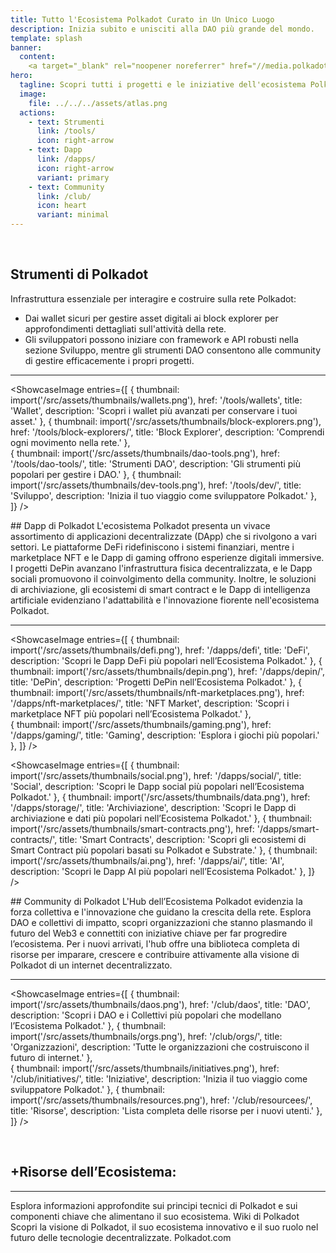 ```yaml
---
title: Tutto l'Ecosistema Polkadot Curato in Un Unico Luogo
description: Inizia subito e unisciti alla DAO più grande del mondo.
template: splash
banner:
  content: 
    <a target="_blank" rel="noopener noreferrer" href="//media.polkadotecosystem.com/events/sub0/">Evidenze del Reset Sub0</a>
hero:
  tagline: Scopri tutti i progetti e le iniziative dell'ecosistema Polkadot in modo organizzato e intuitivo.
  image:
    file: ../../../assets/atlas.png
  actions:
    - text: Strumenti
      link: /tools/
      icon: right-arrow
    - text: Dapp
      link: /dapps/
      icon: right-arrow
      variant: primary
    - text: Community
      link: /club/
      icon: heart
      variant: minimal
---
```



&nbsp;
&nbsp;

<Tabs>
  <TabItem label="Strumenti">
  
## Strumenti di Polkadot
Infrastruttura essenziale per interagire e costruire sulla rete Polkadot:  
- Dai wallet sicuri per gestire asset digitali ai block explorer per approfondimenti dettagliati sull'attività della rete.  
- Gli sviluppatori possono iniziare con framework e API robusti nella sezione Sviluppo, mentre gli strumenti DAO consentono alle community di gestire efficacemente i propri progetti.

----------------
<ShowcaseImage
  entries={[
        {
      thumbnail: import('/src/assets/thumbnails/wallets.png'),
      href: '/tools/wallets',
      title: 'Wallet',
      description: 'Scopri i wallet più avanzati per conservare i tuoi asset.'
    },
                     {
      thumbnail: import('/src/assets/thumbnails/block-explorers.png'),
      href: '/tools/block-explorers/',
      title: 'Block Explorer',
      description: 'Comprendi ogni movimento nella rete.'
      },  
          {
      thumbnail: import('/src/assets/thumbnails/dao-tools.png'),
      href: '/tools/dao-tools/',
      title: 'Strumenti DAO',
      description: 'Gli strumenti più popolari per gestire i DAO.'
      },
    {
      thumbnail: import('/src/assets/thumbnails/dev-tools.png'),
      href: '/tools/dev/',
      title: 'Sviluppo',
      description: 'Inizia il tuo viaggio come sviluppatore Polkadot.'
      },
  ]}
/>  
  </TabItem>

  <TabItem label="Dapp">
  ## Dapp di Polkadot
L'ecosistema Polkadot presenta un vivace assortimento di applicazioni decentralizzate (DApp) che si rivolgono a vari settori.  
Le piattaforme DeFi ridefiniscono i sistemi finanziari, mentre i marketplace NFT e le Dapp di gaming offrono esperienze digitali immersive.  
I progetti DePin avanzano l'infrastruttura fisica decentralizzata, e le Dapp sociali promuovono il coinvolgimento della community.  
Inoltre, le soluzioni di archiviazione, gli ecosistemi di smart contract e le Dapp di intelligenza artificiale evidenziano l'adattabilità e l'innovazione fiorente nell'ecosistema Polkadot.

----------------
<ShowcaseImage
  entries={[
        {
      thumbnail: import('/src/assets/thumbnails/defi.png'),
      href: '/dapps/defi',
      title: 'DeFi',
      description: 'Scopri le Dapp DeFi più popolari nell’Ecosistema Polkadot.'
    },
        {
      thumbnail: import('/src/assets/thumbnails/depin.png'),
      href: '/dapps/depin/',
      title: 'DePin',
      description: 'Progetti DePin nell’Ecosistema Polkadot.'
      },
                     {
      thumbnail: import('/src/assets/thumbnails/nft-marketplaces.png'),
      href: '/dapps/nft-marketplaces/',
      title: 'NFT Market',
      description: 'Scopri i marketplace NFT più popolari nell’Ecosistema Polkadot.'
      },  
    {
      thumbnail: import('/src/assets/thumbnails/gaming.png'),
      href: '/dapps/gaming/',
      title: 'Gaming',
      description: 'Esplora i giochi più popolari.'
      },
  ]}
/>
&nbsp;

<ShowcaseImage
entries={[
 {
      thumbnail: import('/src/assets/thumbnails/social.png'),
      href: '/dapps/social/',
      title: 'Social',
      description: 'Scopri le Dapp social più popolari nell’Ecosistema Polkadot.'
      }, 
    {
      thumbnail: import('/src/assets/thumbnails/data.png'),
      href: '/dapps/storage/',
      title: 'Archiviazione',
      description: 'Scopri le Dapp di archiviazione e dati più popolari nell’Ecosistema Polkadot.'
      },
    {
      thumbnail: import('/src/assets/thumbnails/smart-contracts.png'),
      href: '/dapps/smart-contracts/',
      title: 'Smart Contracts',
      description: 'Scopri gli ecosistemi di Smart Contract più popolari basati su Polkadot e Substrate.'
      },
    {
      thumbnail: import('/src/assets/thumbnails/ai.png'),
      href: '/dapps/ai/',
      title: 'AI',
      description: 'Scopri le Dapp AI più popolari nell’Ecosistema Polkadot.'
      },
]}
/>
  </TabItem>

  <TabItem label="Community">
  ## Community di Polkadot
L'Hub dell’Ecosistema Polkadot evidenzia la forza collettiva e l'innovazione che guidano la crescita della rete.  
Esplora DAO e collettivi di impatto, scopri organizzazioni che stanno plasmando il futuro del Web3 e connettiti con iniziative chiave per far progredire l’ecosistema.  
Per i nuovi arrivati, l'hub offre una biblioteca completa di risorse per imparare, crescere e contribuire attivamente alla visione di Polkadot di un internet decentralizzato.

----------------
<ShowcaseImage
  entries={[
        {
      thumbnail: import('/src/assets/thumbnails/daos.png'),
      href: '/club/daos',
      title: 'DAO',
      description: 'Scopri i DAO e i Collettivi più popolari che modellano l’Ecosistema Polkadot.'
    },
                     {
      thumbnail: import('/src/assets/thumbnails/orgs.png'),
      href: '/club/orgs/',
      title: 'Organizzazioni',
      description: 'Tutte le organizzazioni che costruiscono il futuro di internet.'
      },  
    {
      thumbnail: import('/src/assets/thumbnails/initiatives.png'),
      href: '/club/initiatives/',
      title: 'Iniziative',
      description: 'Inizia il tuo viaggio come sviluppatore Polkadot.'
      },
          {
      thumbnail: import('/src/assets/thumbnails/resources.png'),
      href: '/club/resourcees/',
      title: 'Risorse',
      description: 'Lista completa delle risorse per i nuovi utenti.'
      },
  ]}
/>
  </TabItem>
</Tabs>

&nbsp;

<CallCTA />

## +Risorse dell’Ecosistema:
-------------
<CardGrid>
  <Card title="Wiki di Polkadot" icon="open-book">
    Esplora informazioni approfondite sui principi tecnici di Polkadot e sui componenti chiave che alimentano il suo ecosistema.
    <LinkButton href="https://wiki.polkadot.network" variant="secondary" icon="external" iconPlacement="start">Wiki di Polkadot</LinkButton>
  </Card>

  <Card title="Sito Web di Polkadot" icon="information">
    Scopri la visione di Polkadot, il suo ecosistema innovativo e il suo ruolo nel futuro delle tecnologie decentralizzate.
    <LinkButton href="https://polkadot.com/" variant="secondary" icon="external" iconPlacement="start">Polkadot.com</LinkButton>
  </Card>
</CardGrid>
